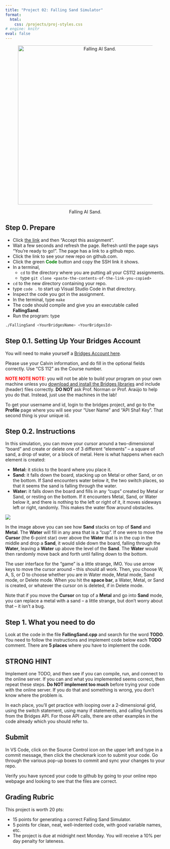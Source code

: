 ```yaml
---
title: "Project 02: Falling Sand Simulator"
format: 
  html:
    css: /projects/proj-styles.css
# engine: knitr
eval: false
---
```


<center>

<figure>

<img src="/images/projects/proj02-header.png" alt="Falling AI Sand." width="500"/>

<figcaption>Falling AI Sand.</figcaption>

</figure>

</center>

## Step 0. Prepare

-   Click [the link](https://classroom.github.com/a/JaSGfM0T){target="_blank"} and then "Accept this assignment".
-   Wait a few seconds and refresh the page. Refresh until the page says "You're ready to go!". The page has a link to a github repo.
-   Click the link to see your new repo on github.com.
-   Click the green [**Code**]{style="color:green;"} button and copy the SSH link it shows.
-   In a terminal,
    -   `cd` to the directory where you are putting all your CS112 assignments.
    -   type `git clone <paste-the-contents-of-the-link-you-copied>`
-   `cd` to the new directory containing your repo.
-   type `code .` to start up Visual Studio Code in that directory.
-   Inspect the code you got in the assignment.
-   In the terminal, type `make`
-   The code should compile and give you an executable called **FallingSand**.
-   Run the program: type

``` bash
./FallingSand <YourBridgesName> <YourBridgesId> 
```

## Step 0.1. Setting Up Your Bridges Account

You will need to make yourself a [Bridges Account here](http://bridges-cs.herokuapp.com/signup){target="_blank"}.

Please use your Calvin information, and do fill in the optional fields correctly. Use "CS 112" as the Course number.

::: callout-warning
[**NOTE NOTE NOTE:**]{style="color:red;"} you will not be able to build your program on your own machine unless you [download and install the Bridges libraries](https://bridgesuncc.github.io/bridges_setup.html){target="_blank"} and include (header) files correctly. **DO NOT** ask Prof. Norman or Prof. Araújo to help you do that. Instead, just use the machines in the lab!
:::

To get your username and id, login to the bridges project, and go to the **Profile** page where you will see your "User Name" and "API Sha1 Key". That second thing is your unique id.

## Step 0.2. Instructions

In this simulation, you can move your cursor around a two-dimensional "board" and create or delete one of 3 different "elements" -- a square of sand, a drop of water, or a block of metal. Here is what happens when each element is created:

-   **Metal:** it sticks to the board where you place it.
-   **Sand:** it falls down the board, stacking up on Metal or other Sand, or on the bottom. If Sand encounters water below it, the two switch places, so that it seems the sand is falling through the water.
-   **Water:** it falls down the board and fills in any "cups" created by Metal or Sand, or resting on the bottom. If it encounters Metal, Sand, or Water below it, and there is nothing to the left or right of it, it moves sideways left or right, randomly. This makes the water flow around obstacles.

![](/images/projects/proj02-falling-sand.png)

In the image above you can see how **Sand** stacks on top of **Sand** and **Metal**. The **Water** will fill in any area that is a "cup". If one were to move the **Cursor** (the 6-point star) over above the **Water** that is in the cup in the middle and drop a **Sand**, it would slide down the board, falling through the **Water**, leaving a **Water** up above the level of the **Sand**. The **Water** would then randomly move back and forth until falling down to the bottom.

The user interface for the "game" is a little strange, IMO. You use arrow keys to move the cursor around -- this should all work. Then, you choose W, A, S, or D to choose whether you are in Water mode, Metal mode, Sand mode, or Delete mode. When you hit the **space bar**, a Water, Metal, or Sand is created, or whatever the cursor on is deleted, if in Delete mode.

Note that if you move the **Cursor** on top of a **Metal** and go into **Sand** mode, you can replace a metal with a sand -- a little strange, but don't worry about that -- it isn't a bug.

## Step 1. What you need to do

Look at the code in the file **FallingSand.cpp** and search for the word **TODO**. You need to follow the instructions and implement code below each **TODO** comment. There are **5 places** where you have to implement the code.

::: callout-tip
## STRONG HINT

Implement one TODO, and then see if you can compile, run, and connect to the online server. If you can and what you implemented seems correct, then repeat these steps. **Do NOT implement too much** before trying your code with the online server. If you do that and something is wrong, you don't know where the problem is.
:::

In each place, you'll get practice with looping over a 2-dimensional grid, using the switch statement, using many if statements, and calling functions from the Bridges API. For those API calls, there are other examples in the code already which you should refer to.

## Submit

In VS Code, click on the Source Control icon on the upper left and type in a commit message, then click the checkmark icon to submit your code. Go through the various pop-up boxes to commit and sync your changes to your repo.

::: callout-warning
Verify you have synced your code to github by going to your online repo webpage and looking to see that the files are correct.
:::

## Grading Rubric

This project is worth 20 pts:

-   15 points for generating a correct Falling Sand Simulator.
-   5 points for clean, neat, well-indented code, with good variable names, etc.
-   The project is due at midnight next Monday. You will receive a 10% per day penalty for lateness.